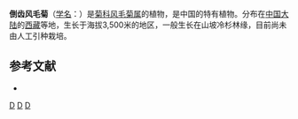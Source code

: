 {{Speciesbox 
| taxon = Saussurea retroserrata
| authority = [[陈艺林|Y. L. Chen]] et S. Y. Liang
}}

'''倒齿风毛菊'''（[[学名|学名]]：{{lang|la|''Saussurea retroserrata''}}）是[[菊科|菊科]][[风毛菊属|风毛菊属]]的植物，是中国的特有植物。分布在[[中国大陆|中国大陆]]的[[西藏|西藏]]等地，生长于海拔3,500米的地区，一般生长在山坡冷杉林缘，目前尚未由人工引种栽培。

== 参考文献 ==
<div class="references-small">
* {{cite web| url =http://www.bioinfo.cn/db05/KmzwSpecies.php?action=view&id=5430| title =倒齿风毛菊| work =《中国高等植物数据库全库》| publisher =中国科学院微生物研究所| author =昆明植物研究所| accessdate =2009-02-24| deadurl =yes| archiveurl =https://web.archive.org/web/20160305045018/http://www.bioinfo.cn/db05/KmzwSpecies.php?action=view&id=5430| archivedate =2016-03-05}}
</div>
{{Taxonbar|from=Q10888280}}

[[Category:风毛菊属|D]]
[[Category:中國特有植物|D]]
[[Category:西藏植物|D]]